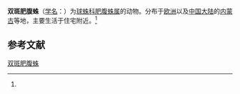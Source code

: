 {{Speciesbox
| name = 双斑肥腹蛛
| status = 
| status_system = 
| image = Steatoda bipunctata female (aka).jpg
| genus = Steatoda
| species = bipunctata
| authority = ([[卡尔·林奈|Linnaeus]], 1758)<ref name='id13084'>{{cite web| url =http://www.bioinfo.cn/db05/BjdwSpecies.php?action=view&id=13084| title =双斑肥腹蛛| work =《中国动物物种编目数据库》| publisher =中国科学院微生物研究所| author =中国科学院动物研究所| accessdate =2009-04-28| deadurl =yes| archiveurl =https://web.archive.org/web/20160305011249/http://www.bioinfo.cn/db05/BjdwSpecies.php?action=view&id=13084| archivedate =2016-03-05}}</ref>
}}

'''双斑肥腹蛛'''（[[学名|学名]]：{{lang|la|''Steatoda bipunctata''}}）为[[球蛛科|球蛛科]][[肥腹蛛属|肥腹蛛属]]的动物。分布于[[欧洲|欧洲]]以及[[中国大陆|中国大陆]]的[[内蒙古|内蒙古]]等地，主要生活于住宅附近。<ref name='id13084'/>

== 参考文献 ==
{{reflist}}

{{Wikispecies|Steatoda bipunctata}}
{{Taxonbar|from=Q1368028}}

[[Category:肥腹蛛属|双斑肥腹蛛]]


{{蜘蛛小作品}}